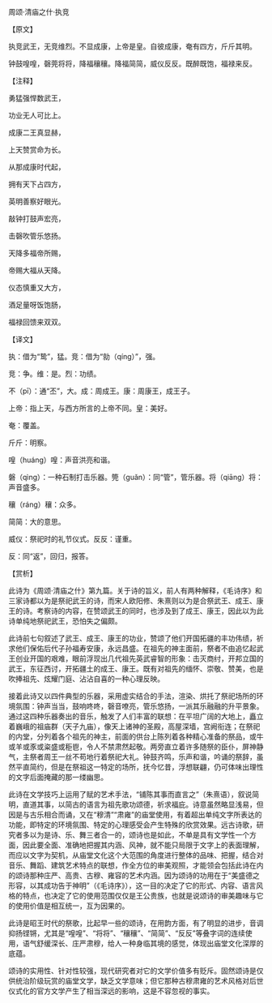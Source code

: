 

周颂·清庙之什·执竞

【原文】

执竞武王，无竞维烈。不显成康，上帝是皇。自彼成康，奄有四方，斤斤其明。

钟鼓喤喤，磬莞将将，降福穰穰。降福简简，威仪反反。既醉既饱，福禄来反。

【注释】

勇猛强悍数武王，

功业无人可比上。

成康二王真显赫，

上天赞赏命为长。

从那成康时代起，

拥有天下占四方，

英明善察好眼光。

敲钟打鼓声宏亮，

击磬吹管乐悠扬。

天降多福帝所赐，

帝赐大福从天降。

仪态慎重又大方，

酒足量呀饭饱肠，

福禄回馈来双双。

【译文】

执：借为“鸷”，猛。竞：借为“勍（qíng）”，强。

竞：争。维：是。烈：功绩。

不（pī）：通“丕”，大。成：周成王。康：周康王，成王子。

上帝：指上天，与西方所言的上帝不同。皇：美好。

奄：覆盖。

斤斤：明察。

喤（huáng）喤：声音洪亮和谐。

磐（qìng）：一种石制打击乐器。筦（guǎn）：同“管”，管乐器。将（qiāng）将：声音盛多。

穰（ráng）穰：众多。

简简：大的意思。

威仪：祭祀时的礼节仪式。反反：谨重。

反：同“返”，回归，报答。

【赏析】

此诗为《周颂·清庙之什》第九篇。关于诗的旨义，前人有两种解释，《毛诗序》和三家诗都以为是祭祀武王的诗，而宋人欧阳修、朱熹则以为是合祭武王、成王、康王的诗。考察诗的内容，在赞颂武王的同时，也涉及到了成王、康王，因此以为此诗单纯地祭祀武王，恐怕失之偏颇。

此诗前七句叙述了武王、成王、康王的功业，赞颂了他们开国拓疆的丰功伟绩，祈求他们保佑后代子孙福寿安康，永远昌盛。在祖先的神主面前，祭者不由追忆起武王创业开国的艰难，眼前浮现出几代祖先英武睿智的形象：击灭商纣，开邦立国的武王，东征西讨，开拓疆土的成王、康王。既有对祖先的缅怀、崇敬、赞美，也是吹捧祖先、炫耀门庭、沾沾自喜的一种心理反映。

接着此诗又以四件典型的乐器，采用虚实结合的手法，渲染、烘托了祭祀场所的环境氛围：钟声当当，鼓响咚咚，磬音嘹亮，管乐悠扬，一派其乐融融的升平景象。通过这四种乐器奏出的音乐，触发了人们丰富的联想：在平坦广阔的大地上，矗立着巍峨的祖庙群（天子九庙），像天上诸神的圣殿，高屋深墙，宫阙衔连；在祭祀的内堂，分列着各个祖先的神主，前面的供台上陈列着各种精心准备的祭品，或牛或羊或豕或粢盛或秬鬯，令人不禁肃然起敬。两旁直立着许多随祭的臣仆，屏神静气，主祭者周王一丝不苟地行着祭祀大礼。钟鼓齐鸣，乐声和谐，吟诵的祭辞，虽然平直简约，但是在祭祖这一特定的场所，抚今忆昔，浮想联翩，仍可体味出理性的文字后面掩藏的那一缕幽思。

此诗在文学技巧上运用了赋的艺术手法，“铺陈其事而直言之”（朱熹语），叙说简明，直道其事，以简古的语言为祖先歌功颂德，祈求福庇。诗意虽然略显浅易，但因是与古乐相合而诵，又在“穆清”“肃雍”的庙堂使用，有着超出单纯文字所表达的功能，即特定的环境氛围、特定的心理感受会产生特殊的欣赏效果。远古诗歌，研究者多以为是诗、乐、舞三者合一的，颂诗也是如此，不单是具有文学性一个方面，因此要全面、准确地把握其内涵、风神，就不能只局限于文字上的表面理解，而应以文字为契机，从庙堂文化这个大范围的角度进行整体的品味、把握，结合对音乐、舞蹈、建筑艺术特点的联想，作全方位的审美观照，才能领会包括此诗在内的颂诗那种庄严、高贵、古穆、雍容的艺术内涵。因为颂诗的功用在于“美盛德之形容，以其成功告于神明”（《毛诗序》），这一目的决定了它的形式、内容、语言风格的特点，也决定了它的使用范围仅仅是王公贵族，也就是说颂诗的审美趣味与它的使用价值是相互统一，互为因果的。

此诗是昭王时代的祭歌，比起早一些的颂诗，在用韵方面，有了明显的进步，音调抑扬铿锵，尤其是“喤喤”、“将将”、“穰穰”、“简简”、“反反”等叠字词的连续使用，语气舒缓深长、庄严肃穆，给人一种身临其境的感觉，体现出庙堂文化深厚的底蕴。

颂诗的实用性、针对性较强，现代研究者对它的文学价值多有贬斥。固然颂诗是仅供统治阶级玩赏的庙堂文学，缺乏文学意味；但它那种古穆肃雍的艺术风格对后世仪式化的官方文学产生了相当深远的影响，这是不容忽视的事实。

